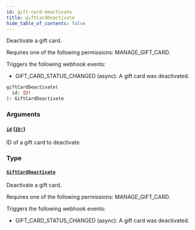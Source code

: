 ```yaml
---
id: gift-card-deactivate
title: giftCardDeactivate
hide_table_of_contents: false
---
```


Deactivate a gift card.

Requires one of the following permissions: MANAGE_GIFT_CARD.

Triggers the following webhook events:

- GIFT_CARD_STATUS_CHANGED (async): A gift card was deactivated.

```graphql
giftCardDeactivate(
  id: ID!
): GiftCardDeactivate
```

### Arguments

#### [`id`](#) ([`ID!`](../../../developer/api-reference/scalars/id))

ID of a gift card to deactivate.

### Type

#### [`GiftCardDeactivate`](../../../developer/api-reference/objects/gift-card-deactivate)

Deactivate a gift card.

Requires one of the following permissions: MANAGE_GIFT_CARD.

Triggers the following webhook events:

- GIFT_CARD_STATUS_CHANGED (async): A gift card was deactivated.
